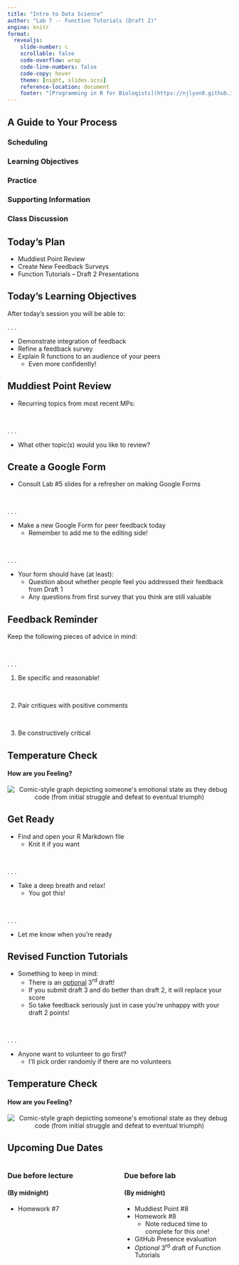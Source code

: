 ```yaml
---
title: "Intro to Data Science"
author: "Lab 7 -- Function Tutorials (Draft 2)"
engine: knitr
format: 
  revealjs: 
    slide-number: c
    scrollable: false
    code-overflow: wrap
    code-line-numbers: false
    code-copy: hover
    theme: [night, slides.scss]
    reference-location: document
    footer: "[Programming in R for Biologists](https://njlyon0.github.io/teach_r-for-biologists/)"
---
```


## A Guide to Your Process

### [Scheduling]{.blue}

### [Learning Objectives]{.purple}

### [Practice]{.pink}

### [Supporting Information]{.orange}

### [Class Discussion]{.gold}

## [Today's Plan]{.blue}

- Muddiest Point Review
- Create New Feedback Surveys
- Function Tutorials – Draft 2 Presentations

## [Today's Learning Objectives]{.purple}

After today's session you will be able to:

. . .

- Demonstrate integration of feedback
- Refine a feedback survey
- Explain R functions to an audience of your peers
    - Even more confidently!


## [Muddiest Point Review]{.gold}

- Recurring topics from most recent MPs:

\

. . .

- What other topic(s) would you like to review?

## [Create a Google Form]{.pink} {.smaller}

- Consult [Lab \#5]{.blue} slides for a refresher on making Google Forms

\

. . .

- Make a new Google Form for peer feedback today
    - Remember to add me to the editing side!

\

. . .

- Your form should have (at least):
    - Question about whether people feel you addressed their feedback from [Draft 1]{.blue}
    - Any questions from first survey that you think are still valuable

## [Feedback Reminder]{.orange}

Keep the following pieces of advice in mind:

\

. . .

1. Be specific and reasonable!

\

2. Pair critiques with positive comments

\

3. Be constructively critical

## [Temperature Check]{.purple}

#### How are you Feeling?

<p align="center">
<img src="comics/debugging.png" alt="Comic-style graph depicting someone's emotional state as they debug code (from initial struggle and defeat to eventual triumph)">
</p>


## [Get Ready]{.pink} {.smaller}

- Find and open your R Markdown file
    - Knit it if you want

\

. . .

- Take a deep breath and relax!
    - [You got this]{.purple}!

\

. . .

- Let me know when you're ready

## [Revised Function Tutorials]{.orange} {.smaller}

- Something to keep in mind:
    - There is an <u>optional</u> 3^rd^ draft! 
    - If you submit draft 3 and do better than draft 2, [it will replace your score]{.purple}
    - So take feedback seriously just in case you're unhappy with your draft 2 points!

\

. . . 

- Anyone want to volunteer to go first?
    - I'll pick order randomly if there are no volunteers

## [Temperature Check]{.purple}

#### How are you Feeling?

<p align="center">
<img src="comics/debugging.png" alt="Comic-style graph depicting someone's emotional state as they debug code (from initial struggle and defeat to eventual triumph)">
</p>

## [Upcoming Due Dates]{.blue} {.smaller}

::::{.columns}
:::{.column width="50%"}

### Due before lecture

#### (By midnight)

- Homework \#7

:::
:::{.column width="50%"}

### Due before lab

#### (By midnight)

- Muddiest Point \#8
- Homework \#8
    - Note reduced time to complete for this one!
- GitHub Presence evaluation
- _Optional_ 3^rd^ draft of Function Tutorials

:::
::::

